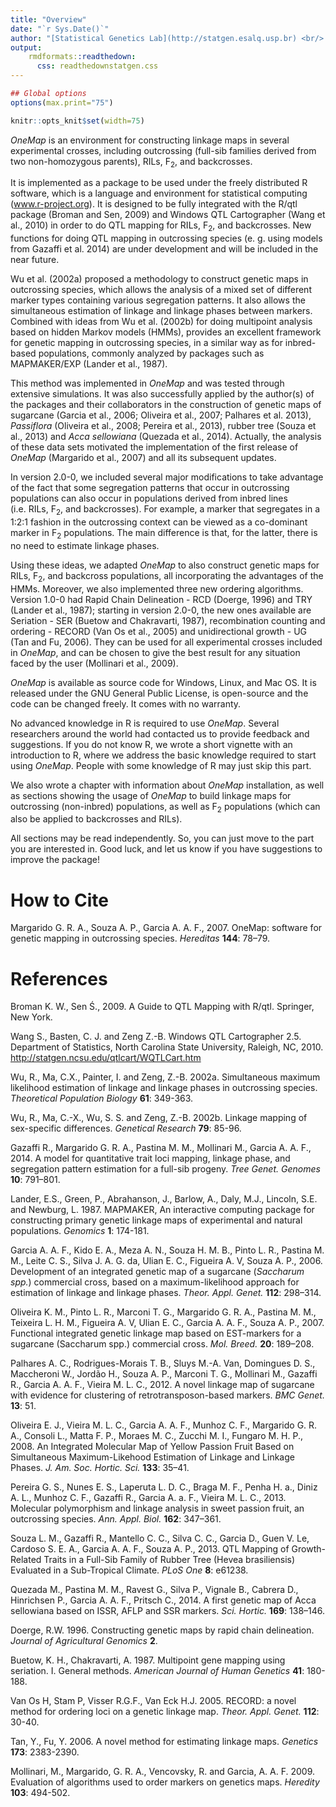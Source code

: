 ```yaml
---
title: "Overview"
date: "`r Sys.Date()`"
author: "[Statistical Genetics Lab](http://statgen.esalq.usp.br) <br/> Department of Genetics <br/> Luiz de Queiroz College of Agriculture <br/> University of São Paulo"
output:
    rmdformats::readthedown:
      css: readthedownstatgen.css
---
```


```r
## Global options
options(max.print="75")

knitr::opts_knit$set(width=75)
```

_OneMap_ is an environment for constructing linkage maps in several
experimental crosses, including outcrossing (full-sib families derived
from two non-homozygous parents), RILs, F$_2$, and backcrosses.

It is implemented as a package to be used under the freely distributed
R software, which is a language and environment for statistical
computing ([www.r-project.org](https://www.r-project.org/)). It is designed to
be fully integrated with the R/qtl package (Broman and Sen, 2009) and
Windows QTL Cartographer (Wang et al., 2010) in order to do QTL
mapping for RILs, F$_2$, and backcrosses. New functions for doing QTL
mapping in outcrossing species (e. g. using models from Gazaffi et al.
2014) are under development and will be included in the near future.

Wu et al. (2002a) proposed a methodology to construct genetic maps in
outcrossing species, which allows the analysis of a mixed set of
different marker types containing various segregation patterns. It
also allows the simultaneous estimation of linkage and linkage phases
between markers. Combined with ideas from Wu et al. (2002b) for doing
multipoint analysis based on hidden Markov models (HMMs), provides
an excellent framework for genetic mapping in outcrossing species, in
a similar way as for inbred-based populations, commonly analyzed by
packages such as MAPMAKER/EXP (Lander et al., 1987).

This method was implemented in _OneMap_ and was tested through
extensive simulations. It was also successfully applied by the author(s)
of the packages and their collaborators in the construction of genetic
maps of sugarcane (Garcia et al., 2006; Oliveira et al., 2007;
Palhares et al. 2013), _Passiflora_ (Oliveira et al., 2008; Pereira et
al., 2013), rubber tree (Souza et al., 2013) and _Acca sellowiana_
(Quezada et al., 2014). Actually, the analysis of these data sets
motivated the implementation of the first release of _OneMap_
(Margarido et al., 2007) and all its subsequent updates.

In version 2.0-0, we included several major modifications to take
advantage of the fact that some segregation patterns that occur in
outcrossing populations can also occur in populations derived from
inbred lines (i.e. RILs, F$_2$, and backcrosses). For example, a marker
that segregates in a 1:2:1 fashion in the outcrossing context can be
viewed as a co-dominant marker in F$_2$ populations. The main
difference is that, for the latter, there is no need to estimate
linkage phases.

Using these ideas, we adapted _OneMap_ to also construct genetic maps
for RILs, F$_2$, and backcross populations, all incorporating the
advantages of the HMMs. Moreover, we also implemented three new
ordering algorithms. Version 1.0-0 had Rapid Chain Delineation - RCD
(Doerge, 1996) and TRY (Lander et al., 1987); starting in version
2.0-0, the new ones available are Seriation - SER (Buetow and
Chakravarti, 1987), recombination counting and ordering - RECORD (Van
Os et al., 2005) and unidirectional growth - UG (Tan and Fu, 2006).
They can be used for all experimental crosses included in _OneMap_,
and can be chosen to give the best result for any situation faced by
the user (Mollinari et al., 2009).

_OneMap_ is available as source code for Windows, Linux, and Mac OS. It
is released under the GNU General Public License, is open-source and
the code can be changed freely. It comes with no warranty.

No advanced knowledge in R is required to use _OneMap_. Several
researchers around the world had contacted us to provide feedback and
suggestions. If you do not know R, we wrote a short vignette with an
introduction to R, where we address the basic knowledge required to
start using _OneMap_. People with some knowledge of R may just skip
this part.

We also wrote a chapter with information about _OneMap_ installation,
as well as sections showing the usage of _OneMap_ to build linkage
maps for outcrossing (non-inbred) populations, as well as F$_2$
populations (which can also be applied to backcrosses and RILs).

All sections may be read independently. So, you can just move to the
part you are interested in. Good luck, and let us know if you have
suggestions to improve the package!

# How to Cite

Margarido G. R. A., Souza A. P., Garcia A. A. F., 2007. OneMap:
software for genetic mapping in outcrossing species. _Hereditas_
**144**: 78–79.

# References

Broman K. W., Sen Ś., 2009. A Guide to QTL Mapping with R/qtl.
Springer, New York.

Wang S., Basten, C. J. and Zeng Z.-B. Windows QTL Cartographer 2.5.
Department of Statistics, North Carolina State University, Raleigh,
NC, 2010.
[http://statgen.ncsu.edu/qtlcart/WQTLCart.htm](http://statgen.ncsu.edu/qtlcart/WQTLCart.htm)

Wu, R., Ma, C.X., Painter, I. and Zeng, Z.-B. 2002a. Simultaneous
maximum likelihood estimation of linkage and linkage phases in
outcrossing species. _Theoretical Population Biology_ **61**: 349-363.

Wu, R., Ma, C.-X., Wu, S. S. and Zeng, Z.-B. 2002b. Linkage mapping of
sex-specific differences. _Genetical Research_ **79**: 85-96.

Gazaffi R., Margarido G. R. A., Pastina M. M., Mollinari M., Garcia A.
A. F., 2014. A model for quantitative trait loci mapping, linkage
phase, and segregation pattern estimation for a full-sib progeny.
_Tree Genet. Genomes_ **10**: 791–801.

Lander, E.S., Green, P., Abrahanson, J., Barlow, A., Daly, M.J.,
Lincoln, S.E. and Newburg, L. 1987. MAPMAKER, An interactive computing
package for constructing primary genetic linkage maps of experimental
and natural populations. _Genomics_ **1**: 174-181.

Garcia A. A. F., Kido E. A., Meza A. N., Souza H. M. B., Pinto L. R.,
Pastina M. M., Leite C. S., Silva J. A. G. da, Ulian E. C., Figueira
A. V, Souza A. P., 2006. Development of an integrated genetic map of a
sugarcane (_Saccharum spp._) commercial cross, based on a
maximum-likelihood approach for estimation of linkage and linkage
phases. _Theor. Appl. Genet._ **112**: 298–314.

Oliveira K. M., Pinto L. R., Marconi T. G., Margarido G. R. A.,
Pastina M. M., Teixeira L. H. M., Figueira A. V, Ulian E. C., Garcia
A. A. F., Souza A. P., 2007. Functional integrated genetic linkage map
based on EST-markers for a sugarcane (Saccharum spp.) commercial
cross. _Mol. Breed._ **20**: 189–208.

Palhares A. C., Rodrigues-Morais T. B., Sluys M.-A. Van, Domingues D.
S., Maccheroni W., Jordão H., Souza A. P., Marconi T. G., Mollinari
M., Gazaffi R., Garcia A. A. F., Vieira M. L. C., 2012. A novel
linkage map of sugarcane with evidence for clustering of
retrotransposon-based markers. _BMC Genet._ **13**: 51.

Oliveira E. J., Vieira M. L. C., Garcia A. A. F., Munhoz C. F.,
Margarido G. R. A., Consoli L., Matta F. P., Moraes M. C., Zucchi M.
I., Fungaro M. H. P., 2008. An Integrated Molecular Map of Yellow
Passion Fruit Based on Simultaneous Maximum-Likehood Estimation of
Linkage and Linkage Phases. _J. Am. Soc. Hortic. Sci._ **133**: 35–41.

Pereira G. S., Nunes E. S., Laperuta L. D. C., Braga M. F., Penha H.
a., Diniz A. L., Munhoz C. F., Gazaffi R., Garcia A. a. F., Vieira M.
L. C., 2013. Molecular polymorphism and linkage analysis in sweet
passion fruit, an outcrossing species. _Ann. Appl. Biol._ **162**:
347–361.

Souza L. M., Gazaffi R., Mantello C. C., Silva C. C., Garcia D., Guen
V. Le, Cardoso S. E. A., Garcia A. A. F., Souza A. P., 2013. QTL
Mapping of Growth-Related Traits in a Full-Sib Family of Rubber Tree
(Hevea brasiliensis) Evaluated in a Sub-Tropical Climate. _PLoS One_
**8**: e61238.

Quezada M., Pastina M. M., Ravest G., Silva P., Vignale B., Cabrera
D., Hinrichsen P., Garcia A. A. F., Pritsch C., 2014. A first genetic
map of Acca sellowiana based on ISSR, AFLP and SSR markers. _Sci.
Hortic._ **169**: 138–146.

Doerge, R.W. 1996. Constructing genetic maps by rapid chain
delineation. _Journal of Agricultural Genomics_ **2**.

Buetow, K. H., Chakravarti, A. 1987. Multipoint gene mapping using
seriation. I. General methods. _American Journal of Human Genetics_
**41**: 180-188.

Van Os H, Stam P, Visser R.G.F., Van Eck H.J. 2005. RECORD: a novel
method for ordering loci on a genetic linkage map. _Theor. Appl.
Genet._ **112**: 30-40.

Tan, Y., Fu, Y. 2006. A novel method for estimating linkage maps.
_Genetics_ **173**: 2383-2390.

Mollinari, M., Margarido, G. R. A., Vencovsky, R. and Garcia, A. A.
F. 2009. Evaluation of algorithms used to order markers on genetics
maps. _Heredity_ **103**: 494-502.
